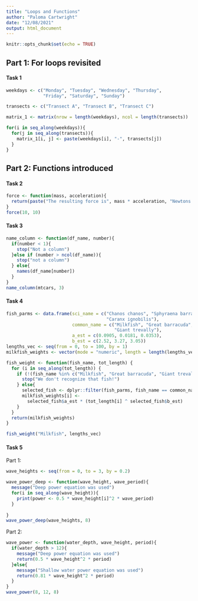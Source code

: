 ```yaml
---
title: "Loops and Functions"
author: "Paloma Cartwright"
date: "12/08/2021"
output: html_document
---
```


```r
knitr::opts_chunk$set(echo = TRUE)
```

## Part 1: For loops revisited 

#### Task 1

```r
weekdays <- c("Monday", "Tuesday", "Wednesday", "Thursday", 
              "Friday", "Saturday", "Sunday")

transects <- c("Transect A", "Transect B", "Transect C")

matrix_1 <- matrix(nrow = length(weekdays), ncol = length(transects))

for(i in seq_along(weekdays)){
  for(j in seq_along(transects)){
    matrix_1[i, j] <- paste(weekdays[i], "-", transects[j])
  }
}

```

## Part 2: Functions introduced 

#### Task 2 

```r
force <- function(mass, acceleration){
  return(paste("The resulting force is", mass * acceleration, "Newtons."))
}
force(10, 10)
```


#### Task 3

```r
name_column <- function(df_name, number){
  if(number < 1){
    stop("Not a column")
  }else if (number > ncol(df_name)){
    stop("not a column")
  } else{
    names(df_name[number])
  } 
}
name_column(mtcars, 3)
```

#### Task 4 

```r
fish_parms <- data.frame(sci_name = c("Chanos chanos", "Sphyraena barracuda", 
                                      "Caranx ignobilis"), 
                         common_name = c("Milkfish", "Great barracuda", 
                                         "Giant trevally"), 
                         a_est = c(0.0905, 0.0181, 0.0353), 
                         b_est = c(2.52, 3.27, 3.05))
lengths_vec <- seq(from = 0, to = 100, by = 1)
milkfish_weights <- vector(mode = "numeric", length = length(lengths_vec))

fish_weight <- function(fish_name, tot_length) {
  for (i in seq_along(tot_length)) {
    if (!(fish_name %in% c("Milkfish", "Great barracuda", "Giant trevally"))) {
      stop("We don't recognize that fish!")
    } else{
      selected_fish <- dplyr::filter(fish_parms, fish_name == common_name)
      milkfish_weights[i] <- 
        selected_fish$a_est * (tot_length[i] ^ selected_fish$b_est)
    }
  }
  return(milkfish_weights)
}

fish_weight("Milkfish", lengths_vec)

```

#### Task 5 

Part 1: 

```r
wave_heights <- seq(from = 0, to = 3, by = 0.2)

wave_power_deep <- function(wave_height, wave_period){
  message("Deep power equation was used")
  for(i in seq_along(wave_height)){
    print(power <- 0.5 * wave_height[i]^2 * wave_period)
  }
  
}
wave_power_deep(wave_heights, 8)
```

Part 2: 

```r

wave_power <- function(water_depth, wave_height, period){
  if(water_depth > 12){
    message("Deep power equation was used")
    return(0.5 * wave_height^2 * period)
  }else{
    message("Shallow water power equation was used")
    return(0.81 * wave_height^2 * period)
  }
}
wave_power(8, 12, 8)

```


